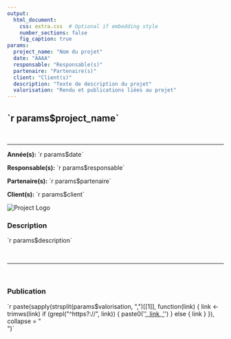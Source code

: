 ```yaml
---
output:
  html_document:
    css: extra.css  # Optional if embedding style
    number_sections: false
    fig_caption: true
params:
  project_name: "Nom du projet"
  date: "AAAA"
  responsable: "Responsable(s)"
  partenaire: "Partenaire(s)"
  client: "Client(s)"
  description: "Texte de description du projet"
  valorisation: "Rendu et publications liées au projet"
---
```


```{=html}
<div class="card">
  <div class="card-inner">

    <div class="card-front">
      <div class="card-content">
        <h2> `r params$project_name`</h2>

<br>
        <hr />

      <div class="project-info">
        <p><strong>Année(s):</strong> `r params$date`</p>
        <p><strong>Responsable(s):</strong> `r params$responsable`</p>
        <p><strong>Partenaire(s):</strong> `r params$partenaire`</p>
        <p><strong>Client(s):</strong> `r params$client`</p>
       </div>

      </div>
      
      <div class="card-logo">
  <img src="Logo_Cohabys.png" alt="Project Logo" />
</div>
      
    </div>

    <div class="card-back">

     <div class="project-section">
          <h3>Description</h3>
          <p>`r params$description`</p>
        </div>

<br>
        <hr />
<br>

        <div class="project-section">
          <h3>Publication</h3>
          <p>`r paste(sapply(strsplit(params$valorisation, ",")[[1]], function(link) {
  link <- trimws(link)
  if (grepl("^https?://", link)) {
    paste0('<a href="', link, '" target="_blank">', link, '</a>')
  } else {
    link
  }
}), collapse = "<br>")`</p>
        </div>

        <!-- <div class="card-logo">
  <img src="Logo_Cohabys.png" alt="Project Logo" />
</div> -->

    </div>

  </div>
</div>

<script>
document.addEventListener("DOMContentLoaded", function () {
  const cards = document.querySelectorAll(".card");
  cards.forEach(card => {
    card.addEventListener("click", function () {
      card.querySelector(".card-inner").classList.toggle("flipped");
    });
  });
});
</script>
```
